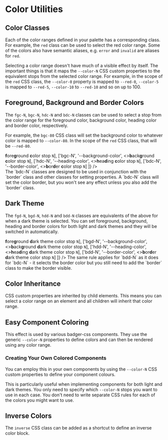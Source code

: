 
# Color Utilities

## Color Classes

Each of the color ranges defined in your palette has a corresponding class.
For example, the `red` class can be used to select the red color range.  Some
of the colors also have semantic aliases, e.g. `error` and `invalid` are
aliases for `red`.

Selecting a color range doesn't have much of a visible effect by itself.
The important things is that it maps the `--color-N` CSS custom properties to
the equivalent stops from the selected color range.  For example, in the scope
of the `red` CSS class, the `--color-0` property is mapped to `--red-0`,
`--color-5` is mapped to `--red-5`, `--color-10` to `--red-10` and so on up to 100.

<ColorRanges/>

## Foreground, Background and Border Colors

The `fgc-N`, `bgc-N`, `hdc-N` and `bdc-N` classes can be used to select a stop
from the color range for the foreground color, background color, heading color
and border color, respectively.

For example, the `bgc-80` CSS class will set the background color to whatever
color is mapped to `--color-80`.  In the scope of the `red` CSS class, that
will be `--red-80`.

<Split>
  <ClassMap
    classes={[
      ['fgc-N', '--color',            <><b>f</b>ore<b>g</b>round <b>c</b>olor stop <code>N</code></>],
      ['bgc-N', '--background-color', <><b>b</b>ack<b>g</b>round <b>c</b>olor stop <code>N</code></>],
      ['hdc-N', '--heading-color',    <><b>h</b>ea<b>d</b>ing <b>c</b>olor stop <code>N</code></>],
      ['bdc-N', '--border-color',     <><b>b</b>or<b>d</b>er <b>c</b>olor stop <code>N</code></>]
    ]}
  />
  <div>
    <Note>
      The `bdc-N` classes are designed to be used in conjunction with the
      `border` class and other classes for setting <BorderLink/> properties.
      A `bdc-N` class will set the color border, but you won't see any effect
      unless you also add the `border` class.
    </Note>
  </div>
</Split>

<Snippet
  file="color/classes.html"
  caption="Color Classes"
  expand output
/>

## Dark Theme

The `fgd-N`, `bgd-N`, `hdd-N` and `bdd-N` classes are equivalents of the above
for when a dark theme is selected.  You can set foreground, background, heading
and border colors for both light and dark themes and they will be switched
in automatically.

<Split>
  <ClassMap
    classes={[
      ['fgd-N', '--color',            <><b>f</b>ore<b>g</b>round <b>d</b>ark theme color stop <code>N</code></>],
      ['bgd-N', '--background-color', <><b>b</b>ack<b>g</b>round <b>d</b>ark theme color stop <code>N</code></>],
      ['hdd-N', '--heading-color',    <><b>h</b>ea<b>d</b>ing <b>d</b>ark theme color stop <code>N</code></>],
      ['bdd-N', '--border-color',     <><b>b</b>or<b>d</b>er <b>d</b>ark theme color stop <code>N</code></>]
    ]}
  />
  <Note>
    The same rule applies for `bdd-N` as it does for `bdc-N` - it selects the
    border color but you still need to add the `border` class to make the
    border visible.
  </Note>
</Split>

<Snippet
  file="color/dark.html"
  caption="Dark Theme"
  expand output
/>

## Color Inheritance

CSS custom properties are inherited by child elements.  This means you can
select a color range on an element and all children will inherit that color
range.

<Snippet
  file="color/inherit.html"
  caption="Color Inheritance"
  expand output
/>

## Easy Component Coloring

This effect is used by various badger-css components. They use the generic
`--color-N` properties to define colors and can then be rendered using any
color range.

<Snippet
  file="color/components.html"
  caption="Color Components"
  output
/>

### Creating Your Own Colored Components

You can employ this in your own components by using the `--color-N` CSS custom
properties to define your component colours.

This is particularly useful when implementing components for both light and
dark themes.  You only need to specify which `--color-N` stops you want to use
in each case.  You don't need to write separate CSS rules for each of the
colors you might want to use.

<Snippet
  file="color/custom.html"
  caption="Custom Components"
  output
/>

## Inverse Colors

The `inverse` CSS class can be added as a shortcut to define an inverse color
block.

<Snippet
  file="color/inverse.html"
  caption="Inverse Colors"
  expand output
/>

